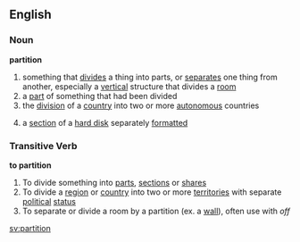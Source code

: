 ==English==
===Noun===
'''partition'''
# something that [[divide]]s a thing into parts, or [[separate]]s one thing from another, especially a [[vertical]] structure that divides a [[room]]
# a [[part]] of something that had been divided
# the [[division]] of a [[country]] into two or more [[autonomous]] countries
#{{computing}} a [[section]] of a [[hard disk]] separately [[formatted]]

=== Transitive Verb ===
'''to partition'''
# To divide something into [[parts]], [[section]]s or [[share]]s
# To divide a [[region]] or [[country]] into two or more [[territories]] with separate [[political]] [[status]]
# To separate or divide a room by a partition (ex. a [[wall]]), often use with ''off''

[[sv:partition]]